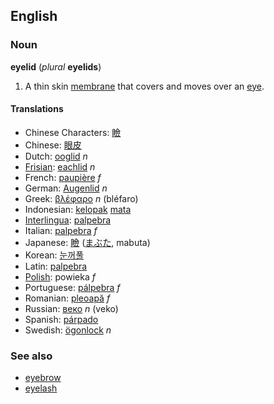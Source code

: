 ==English==
===Noun===
'''eyelid''' (''plural'' '''eyelids''')

#A thin skin [[membrane]] that covers and moves over an [[eye]].

====Translations====
*Chinese Characters: [[瞼]]
*Chinese: [[眼皮]]
*Dutch: [[ooglid]] ''n''
*[[Frisian]]: [[eachlid]] ''n''
*French: [[paupière]] ''f''
*German: [[Augenlid]] ''n''
*Greek: [[βλέφαρο]] ''n'' (bléfaro)
*Indonesian: [[kelopak]] [[mata]]
*[[Interlingua]]: [[palpebra#Indonesian|palpebra]]
*Italian: [[palpebra#Italian|palpebra]] ''f''
*Japanese: [[瞼]] ([[まぶた]], mabuta)
*Korean: [[눈꺼풀]]
*Latin: [[palpebra#Latin|palpebra]]
*[[Polish]]: powieka ''f''
*Portuguese: [[pálpebra]] ''f''
*Romanian: [[pleoapă]] ''f''
*Russian: [[веко]] ''n'' (veko)
*Spanish: [[párpado]]
*Swedish: [[ögonlock]] ''n''

===See also===
*[[eyebrow]]
*[[eyelash]]